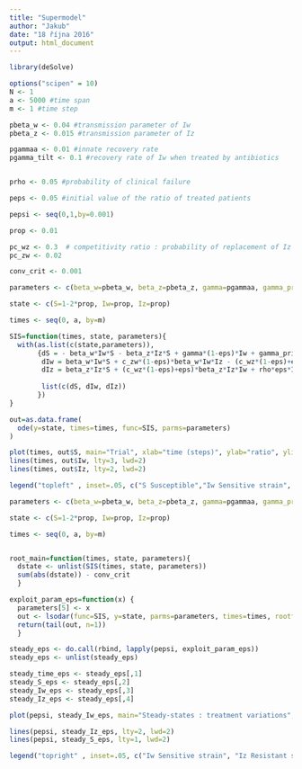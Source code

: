 ```yaml
---
title: "Supermodel"
author: "Jakub"
date: "18 října 2016"
output: html_document
---
```


```r
library(deSolve)

options("scipen" = 10)
N <- 1
a <- 5000 #time span
m <- 1 #time step

pbeta_w <- 0.04 #transmission parameter of Iw
pbeta_z <- 0.015 #transmission parameter of Iz

pgammaa <- 0.01 #innate recovery rate
pgamma_tilt <- 0.1 #recovery rate of Iw when treated by antibiotics


prho <- 0.05 #probability of clinical failure

peps <- 0.05 #initial value of the ratio of treated patients

pepsi <- seq(0,1,by=0.001)

prop <- 0.01 

pc_wz <- 0.3  # competitivity ratio : probability of replacement of Iz by Iw when reinfected and not treated
pc_zw <- 0.02

conv_crit <- 0.001


```



\begin{aligned}

\frac{dS}{dt} &=- {\beta_w} {I_w}{S} - {\beta_z} {I_z} {S} + {\gamma}  {I_z} + {\gamma}(1 - {\epsilon}){I_w} + {\gamma `}  {\epsilon}  {I_w} \\

\frac{dI_w}{dt} &={\beta_w} {I_w}{S} + {c}(1-{\epsilon})\beta_w{I_w}{I_z} - {\gamma}(1 - {\epsilon}){I_w} - {\gamma `}  {\epsilon}  {I_w} - ((1-{c}) (1-{\epsilon}) + \epsilon) {\beta_z}{I_z}{I_w} - {\rho}{\epsilon}{I_w} \\

\frac{dI_z}{dt} &={\beta_z} {I_z}{S} + ((1-{c})(1-{\epsilon}) + \epsilon) {\beta_z}{I_z}{I_w} + {\rho}{\epsilon}{I_W} - {\gamma}  {I_z} - {c}(1-{\epsilon})\beta_w{I_w}{I_z} \\


 \end{aligned}
 
```r
parameters <- c(beta_w=pbeta_w, beta_z=pbeta_z, gamma=pgammaa, gamma_prim=pgamma_tilt, eps=peps, rho=prho, c_zw=pc_zw, c_wz=pc_wz)

state <- c(S=1-2*prop, Iw=prop, Iz=prop)

times <- seq(0, a, by=m)

SIS=function(times, state, parameters){
  with(as.list(c(state,parameters)),
       {dS = - beta_w*Iw*S - beta_z*Iz*S + gamma*(1-eps)*Iw + gamma_prim*eps*Iw + gamma*Iz
        dIw = beta_w*Iw*S + c_zw*(1-eps)*beta_w*Iw*Iz - (c_wz*(1-eps)+eps)*beta_z*Iz*Iw - rho*eps*Iw - gamma*(1-eps)*Iw - gamma_prim*eps*Iw
        dIz = beta_z*Iz*S + (c_wz*(1-eps)+eps)*beta_z*Iz*Iw + rho*eps*Iw - c_zw*(1-eps)*beta_w*Iw*Iz - gamma*Iz
        
        list(c(dS, dIw, dIz))
       })
}

out=as.data.frame(
  ode(y=state, times=times, func=SIS, parms=parameters)
)

```


```r
plot(times, out$S, main="Trial", xlab="time (steps)", ylab="ratio", ylim=c(0,1), lty=1, lwd=2, type="l")
lines(times, out$Iw, lty=3, lwd=2)
lines(times, out$Iz, lty=2, lwd=2)

legend("topleft" , inset=.05, c("S Susceptible","Iw Sensitive strain", "Iz Resistant strain"), lty=c(1,3,2), lwd=c(2,2,2))
```




``` r
parameters <- c(beta_w=pbeta_w, beta_z=pbeta_z, gamma=pgammaa, gamma_prim=pgamma_tilt, eps=peps, rho=prho, c_zw=pc_zw, c_wz=pc_wz )

state <- c(S=1-2*prop, Iw=prop, Iz=prop)

times <- seq(0, a, by=m)


root_main=function(times, state, parameters){
  dstate <- unlist(SIS(times, state, parameters))
  sum(abs(dstate)) - conv_crit
  }

exploit_param_eps=function(x) {
  parameters[5] <- x
  out <- lsodar(func=SIS, y=state, parms=parameters, times=times, rootfunc=root_main)
  return(tail(out, n=1))
  }

steady_eps <- do.call(rbind, lapply(pepsi, exploit_param_eps))
steady_eps <- unlist(steady_eps)

steady_time_eps <- steady_eps[,1]
steady_S_eps <- steady_eps[,2]
steady_Iw_eps <- steady_eps[,3]
steady_Iz_eps <- steady_eps[,4]

```

```r
plot(pepsi, steady_Iw_eps, main="Steady-states : treatment variations", xlab="proportion of treated patients", ylab="ratio", ylim=c(0,1), lty=3, lwd=2, type="l")

lines(pepsi, steady_Iz_eps, lty=2, lwd=2)
lines(pepsi, steady_S_eps, lty=1, lwd=2)

legend("topright" , inset=.05, c("Iw Sensitive strain", "Iz Resistant strain", "S Susceptible population" ), lty=c(3,2,1), lwd=c(2,2,2))

```


